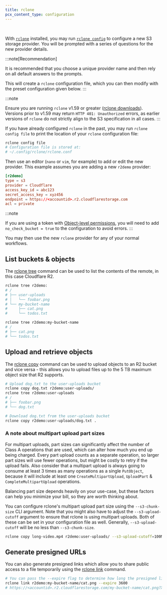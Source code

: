 ```yaml
---
title: rclone
pcx_content_type: configuration
---
```



<Render file="keys" />
<br />

With [`rclone`](https://rclone.org/install/) installed, you may run [`rclone config`](https://rclone.org/s3/) to configure a new S3 storage provider. You will be prompted with a series of questions for the new provider details.

:::note[Recommendation]

It is recommended that you choose a unique provider name and then rely on all default answers to the prompts.

This will create a `rclone` configuration file, which you can then modify with the preset configuration given below.
:::

:::note

Ensure you are running `rclone` v1.59 or greater ([rclone downloads](https://beta.rclone.org/)). Versions prior to v1.59 may return `HTTP 401: Unauthorized` errors, as earlier versions of `rclone` do not strictly align to the S3 specification in all cases.
:::

If you have already configured `rclone` in the past, you may run `rclone config file` to print the location of your `rclone` configuration file:

```sh
rclone config file
# Configuration file is stored at:
# ~/.config/rclone/rclone.conf
```

Then use an editor (`nano` or `vim`, for example) to add or edit the new provider. This example assumes you are adding a new `r2demo` provider:

```toml
[r2demo]
type = s3
provider = Cloudflare
access_key_id = abc123
secret_access_key = xyz456
endpoint = https://<accountid>.r2.cloudflarestorage.com
acl = private
```

:::note

If you are using a token with [Object-level permissions](/r2/api/s3/tokens/#permissions), you will need to add `no_check_bucket = true` to the configuration to avoid errors.
:::

You may then use the new `rclone` provider for any of your normal workflows.

## List buckets & objects

The [rclone tree](https://rclone.org/commands/rclone_tree/) command can be used to list the contents of the remote, in this case Cloudflare R2.

```sh
rclone tree r2demo:
# /
# ├── user-uploads
# │   └── foobar.png
# └── my-bucket-name
#     ├── cat.png
#     └── todos.txt

rclone tree r2demo:my-bucket-name
# /
# ├── cat.png
# └── todos.txt
```

## Upload and retrieve objects

The [rclone copy](https://rclone.org/commands/rclone_copy/) command can be used to upload objects to an R2 bucket and vice versa - this allows you to upload files up to the 5 TB maximum object size that R2 supports.

```sh
# Upload dog.txt to the user-uploads bucket
rclone copy dog.txt r2demo:user-uploads/
rclone tree r2demo:user-uploads
# /
# ├── foobar.png
# └── dog.txt

# Download dog.txt from the user-uploads bucket
rclone copy r2demo:user-uploads/dog.txt .
```

### A note about multipart upload part sizes

For multipart uploads, part sizes can significantly affect the number of Class A operations that are used, which can alter how much you end up being charged.
Every part upload counts as a separate operation, so larger part sizes will use fewer operations, but might be costly to retry if the upload fails. Also consider that a multipart upload is always going to consume at least 3 times as many operations as a single `PutObject`, because it will include at least one `CreateMultipartUpload`, `UploadPart` & `CompleteMultipartUpload` operations.

Balancing part size depends heavily on your use-case, but these factors can help you minimize your bill, so they are worth thinking about.

You can configure rclone's multipart upload part size using the `--s3-chunk-size` CLI argument. Note that you might also have to adjust the `--s3-upload-cutoff` argument to ensure that rclone is using multipart uploads. Both of these can be set in your configuration file as well. Generally, `--s3-upload-cutoff` will be no less than `--s3-chunk-size`.

```sh
rclone copy long-video.mp4 r2demo:user-uploads/ --s3-upload-cutoff=100M --s3-chunk-size=100M
```

## Generate presigned URLs

You can also generate presigned links which allow you to share public access to a file temporarily using the [rclone link](https://rclone.org/commands/rclone_link/) command.

```sh
# You can pass the --expire flag to determine how long the presigned link is valid. The --unlink flag isn't supported by R2.
rclone link r2demo:my-bucket-name/cat.png --expire 3600
# https://<accountid>.r2.cloudflarestorage.com/my-bucket-name/cat.png?X-Amz-Algorithm=AWS4-HMAC-SHA256&X-Amz-Credential=<credential>&X-Amz-Date=<timestamp>&X-Amz-Expires=3600&X-Amz-SignedHeaders=host&X-Amz-Signature=<signature>
```
